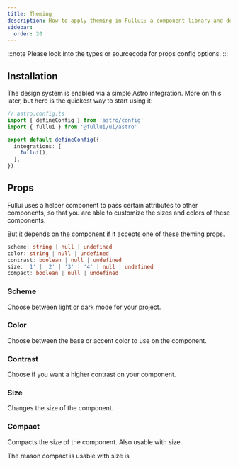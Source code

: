 ```yaml
---
title: Theming
description: How to apply theming in Fullui; a component library and design system built for Astro.
sidebar:
  order: 20
---
```


:::note
Please look into the types or sourcecode for props config options. 
:::

## Installation
The design system is enabled via a simple Astro integration. More on this later, but here is the quickest way to start using it:

```ts
// astro.config.ts
import { defineConfig } from 'astro/config'
import { fullui } from '@fullui/ui/astro'

export default defineConfig({
  integrations: [
    fullui(),
  ],
})
```

## Props
Fullui uses a helper component to pass certain attributes to other components, so that you are able to customize the sizes and colors of these components. 

But it depends on the component if it accepts one of these theming props.

```ts
scheme: string | null | undefined
color: string | null | undefined
contrast: boolean | null | undefined
size: '1' | '2' | '3' | '4' | null | undefined
compact: boolean | null | undefined
```

### Scheme
Choose between light or dark mode for your project.

### Color
Choose between the base or accent color to use on the component.

### Contrast
Choose if you want a higher contrast on your component.

### Size
Changes the size of the component.

### Compact
Compacts the size of the component. Also usable with size. 

The reason compact is usable with size is